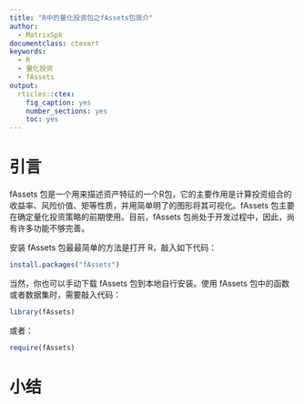 ```yaml
---
title: "R中的量化投资包之fAssets包简介"
author:
  - MatrixSpk
documentclass: ctexart
keywords:
  - R
  - 量化投资
  - fAssets
output:
  rticles::ctex:
    fig_caption: yes
    number_sections: yes
    toc: yes
---
```


# 引言

fAssets 包是一个用来描述资产特征的一个R包，它的主要作用是计算投资组合的收益率、风险价值、矩等性质，并用简单明了的图形将其可视化。fAssets 包主要在确定量化投资策略的前期使用。目前，fAssets 包尚处于开发过程中，因此，尚有许多功能不够完善。

安装 fAssets 包最最简单的方法是打开 R，敲入如下代码：

```r
install.packages("fAssets")
```

当然，你也可以手动下载 fAssets 包到本地自行安装。使用 fAssets 包中的函数或者数据集时，需要敲入代码：

```r
library(fAssets)
```

或者：

```r
require(fAssets)
```



# 小结
